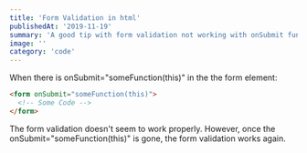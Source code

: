 ```yaml
---
title: 'Form Validation in html'
publishedAt: '2019-11-19'
summary: 'A good tip with form validation not working with onSubmit function on form element.'
image: ''
category: 'code'
---
```


When there is onSubmit="someFunction(this)" in the the form element:

```html
<form onSubmit="someFunction(this)">
  <!-- Some Code -->
</form>
```

The form validation doesn't seem to work properly. However, once the onSubmit="someFunction(this)" is gone, the form validation works again.
